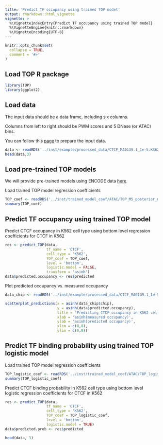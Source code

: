 ```yaml
---
title: 'Predict TF occupancy using trained TOP model'
output: rmarkdown::html_vignette
vignette: >
  %\VignetteIndexEntry{Predict TF occupancy using trained TOP model}
  %\VignetteEngine{knitr::rmarkdown}
  %\VignetteEncoding{UTF-8}
---
```


```r
knitr::opts_chunk$set(
  collapse = TRUE,
  comment = '#>'
)
```

Load TOP R package
---------------------
```r
library(TOP)
library(ggplot2)
```

Load data
-----------
The input data should be a data frame, including six columns.

Columns from left to right should be PWM scores and 5 DNase (or ATAC) bins. 

You can follow this [page](data_preparation.html) to prepare the input data. 

```r
data <- readRDS('../inst/example/processed_data/CTCF_MA0139.1_1e-5.K562.ATAC.M5.combined.data.rds')
head(data,3)
```


Load pre-trained TOP models
--------------------------------
We will provide pre-trained models using ENCODE data 
[here](https://users.cs.duke.edu/~amink/software/).

Load trained TOP model regression coefficients
```r
TOP_coef <- readRDS('../inst/trained_model_coef/ATAC/TOP_M5_posterior_mean_coef.rds')
summary(TOP_coef)
```

Predict TF occupancy using trained TOP model
------------------------------------------------

Predict CTCF occupancy in K562 cell type using bottom level regression coefficients for CTCF in K562
```r
res <- predict_TOP(data, 
                   tf_name = 'CTCF',
                   cell_type = 'K562',
                   TOP_coef = TOP_coef, 
                   level = 'bottom',
                   logistic.model = FALSE, 
                   transform = 'asinh')
data$predicted.occupancy <- res$predicted
```

Plot predicted occupancy vs. measured occupancy
```r
data_chip <- readRDS('../inst/example/processed_data/CTCF_MA0139.1_1e-5.K562.ATAC.M5.ChIP.combined.data.rds')

scatterplot_predictions(x = asinh(data_chip$chip),
                        y = asinh(data$predicted.occupancy),
                        title = 'Predicting CTCF occupancy in K562 cell',
                        xlab = 'asinh(measured occupancy)',
                        ylab = 'asinh(predicted occupancy)',
                        xlim = c(0,8),
                        ylim = c(0,8))
```

Predict TF binding probability using trained TOP logistic model
------------------------------------------------------------------

Load trained TOP model regression coefficients
```r
TOP_logistic_coef <- readRDS('../inst/trained_model_coef/ATAC/TOP_logistic_M5_posterior_mean_coef.rds')
summary(TOP_logistic_coef)
```

Predict CTCF binding probability in K562 cell type using bottom level logistic regression coefficients for CTCF in K562
```r
res <- predict_TOP(data, 
                   tf_name = 'CTCF',
                   cell_type = 'K562',
                   TOP_coef = TOP_logistic_coef, 
                   level = 'bottom',
                   logistic.model = TRUE)
data$predicted.prob <- res$predicted

```
```r
head(data, 3)
```

